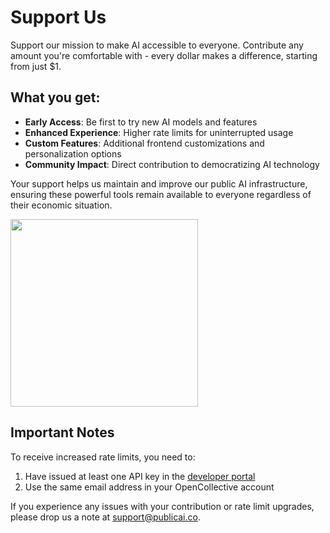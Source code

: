 # Support Us

Support our mission to make AI accessible to everyone. Contribute any amount you're comfortable with - every dollar makes a difference, starting from just $1.

## What you get:

- **Early Access**: Be first to try new AI models and features
- **Enhanced Experience**: Higher rate limits for uninterrupted usage
- **Custom Features**: Additional frontend customizations and personalization options
- **Community Impact**: Direct contribution to democratizing AI technology

Your support helps us maintain and improve our public AI infrastructure, ensuring these powerful tools remain available to everyone regardless of their economic situation.

<a href="https://opencollective.com/publicai/contribute/i-public-ai-93476/checkout?interval=month&amount=5&contributeAs=me" target="_blank">
  <img
    src="https://opencollective.com/publicai/donate/button@2x.png?color=blue"
    width="300"
  />
</a>

## Important Notes

To receive increased rate limits, you need to:
1. Have issued at least one API key in the [developer portal](https://api.publicai.co/developer)
2. Use the same email address in your OpenCollective account

If you experience any issues with your contribution or rate limit upgrades, please drop us a note at [support@publicai.co](mailto:support@publicai.co).